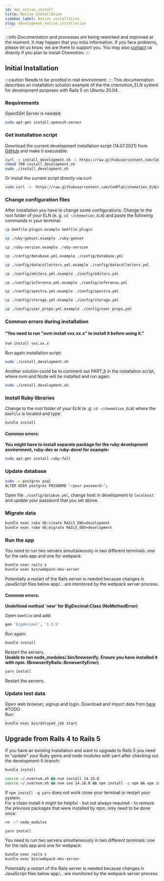 ```yaml
---
id: dev_native_install
title: Native Installation
sidebar_label: Native installation
slug: development_native_installation
---
```


:::info
Documentation and processes are being reworked and improved at the moment. It may happen that you miss information. If you face problems, please let us know, we are there to support you. You may also [contact](specific_contact) us directly if you plan to install Chemotion. 
:::

## Initial Installation
:::caution
Needs to be proofed in real environment.
:::
This documentation describes an installation solution example of the the chemotion_ELN system for development purposes with Rails 5 on Ubuntu 20.04.  
### Requirements
OpenSSH Server is needed:
```sh
sudo apt-get install openssh-server
```
### Get installation script
Download the current development installation script (14.07.2021) from [GitHub](https://github.com/ComPlat/chemotion_ELN/tree/development-5/scripts) and make it executable:
```sh
curl -o install_development.sh -L https://raw.githubusercontent.com/ComPlat/chemotion_ELN/development-5/scripts/install_development.sh
chmod 700 install_development.sh
sudo ./install_development.sh
```
Or install the current script directly via curl:
```sh
sudo curl -o- https://raw.githubusercontent.com/ComPlat/chemotion_ELN/development-5/scripts/install_development.sh | bash
```
### Change configuration files
After installation you have to change some configurations. Change to the root folder of your ELN (e. g. `cd ~/chemotion_ELN`) and paste the following commands in your terminal:
```sh
cp Gemfile.plugin.example Gemfile.plugin

cp .ruby-gemset.example .ruby-gemset

cp .ruby-version.example .ruby-version

cp ./config/database.yml.example ./config/database.yml

cp ./config/datacollectors.yml.example ./config/datacollectors.yml

cp ./config/editors.yml.example ./config/editors.yml

cp ./config/inference.yml.example ./config/inference.yml

cp ./config/spectra.yml.example ./config/spectra.yml

cp ./config/storage.yml.example ./config/storage.yml

cp ./config/user_props.yml.example ./config/user_props.yml
```
### Common errors during installation
#### “You need to run "nvm install vxx.xx.x" to install it before using it.”
```sh
nvm install vxx.xx.x
```
Run again installation script:
```sh
sudo ./install_development.sh
```
Another solution could be to comment out PART_5 in the installation script, where nvm and Node will be installed and run again:
```sh
sudo ./install_development.sh
```
### Install Ruby libraries
Change to the root folder of your ELN (e. g. `cd ~/chemotion_ELN`) where the `Gemfile` is located and type:
```sh
bundle install
```
#### Common errors:
<b>You might have to install separate package for the ruby development environment, ruby-dev or ruby-devel for example:</b>


```sh
sudo apt-get install ruby-full
```
### Update database
```sh
sudo -u postgres psql
ALTER USER postgres PASSWORD ‘<your password>’;
```
Open file `./config/databse.yml`, change host in development to `localhost` and update your password that you set above.
### Migrate data
```sh
bundle exec rake db:create RAILS_ENV=development
bundle exec rake db:migrate RAILS_ENV=development
```
### Run the app
You need to run two servers simultaneously in two different terminals: one for the rails app and one for webpack:
```sh
bundle exec rails s
bundle exec bin/webpack-dev-server
```
Potentially a restart of the Rails server is needed because changes in JavaScript files below app/… are monitored by the webpack server process.
#### Common errors:
<b>Undefined method `new' for BigDecimal:Class (NoMethodError)</b>

    
Open `Gemfile` and add:
```sh
gem 'bigdecimal', '1.3.5'
```
Run again:
```sh
bundle install
```
Restart the servers.  
<b>Unable to run node_modules/.bin/browserify. Ensure you have installed it with npm. (BrowserifyRails::BrowserifyError)</b>


```sh
yarn install
```
Restart the servers. 
### Update test data
Open web browser, signup and login. Download and import data from [here](https://bwsyncandshare.kit.edu/s/kzpd8B5XdjMQ8gw) #TODO  
Run:  
```sh
bundle exec bin/delayed_job start
```  
## Upgrade from Rails 4 to Rails 5
If you have an existing installation and want to upgrade to Rails 5 you need to "update" your Ruby gems and node modules with yarn after checking out the development-5 branch:
```sh
bundle install
```
```sh
source ~/.nvm/nvm.sh && nvm install 14.16.0
source ~/.nvm/nvm.sh && nvm use 14.16.0 && npm install -g npm && npm install -g yarn && yarn install
```
If `npm install -g yarn` does not work close your terminal or restart your system.  
For a clean install it might be helpful - but not always required - to remove the previous packages that were installed by npm, only need to be done once:
```sh
rm -rf node_modules
```
```sh
yarn install
```
You need to run two servers simultaneously in two different terminals: one for the rails app and one for webpack:
```sh
bundle exec rails s
bundle exec bin/webpack-dev-server
```
Potentially a restart of the Rails server is needed because changes in JavaScript files below app/… are monitored by the webpack server process.